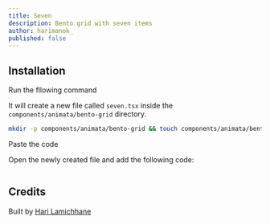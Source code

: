 ```yaml
---
title: Seven
description: Bento grid with seven items
author: harimanok_
published: false
---
```


<ComponentPreview name="bento-grid-seven--docs" />

## Installation

<Steps>
<Step>Run the fllowing command</Step>

It will create a new file called `seven.tsx` inside the `components/animata/bento-grid` directory.

```bash
mkdir -p components/animata/bento-grid && touch components/animata/bento-grid/seven.tsx
```

<Step>Paste the code</Step>

Open the newly created file and add the following code:

```jsx file=<rootDir>/animata/bento-grid/seven.tsx

```

</Steps>

## Credits

Built by [Hari Lamichhane](https://github.com/hari)

